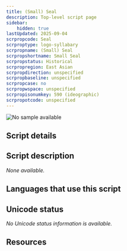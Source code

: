 ```yaml
---
title: (Small) Seal
description: Top-level script page
sidebar:
    hidden: true
lastUpdated: 2025-09-04
scrpropcode: Seal
scrproptype: logo-syllabary
scrpropname: (Small) Seal
scrpropshortname: Small Seal
scrpropstatus: Historical
scrpropregion: East Asian
scrpropdirection: unspecified
scrpropbaseline: unspecified
scrpropcase: no
scrpropwspace: unspecified
scrpropisonumkey: 590 (ideographic)
scrpropotcode: unspecified
---
```



![No sample available](../images/nosample.png)



## Script details

<ScriptDetails />

## Script description

_None available._

## Languages that use this script

<WsList script='Seal' wsMax='5' />

## Unicode status

_No Unicode status information is available._

## Resources

<ScriptResources detailSummary='seemore' />


